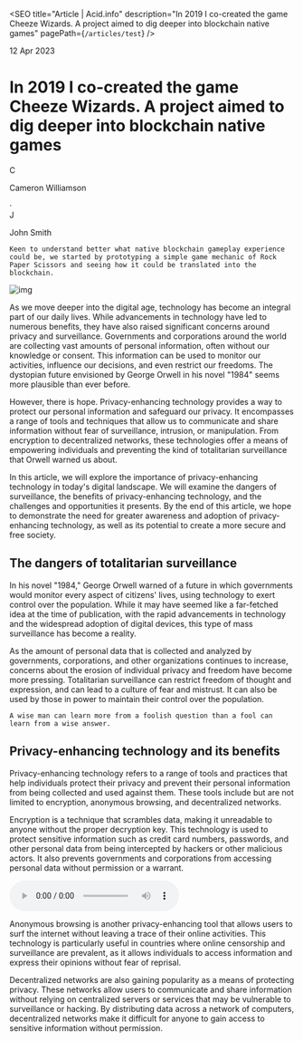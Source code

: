 
<SEO
  title="Article | Acid.info"
  description="In 2019 I co-created the game Cheeze Wizards. A project aimed to dig deeper into blockchain native games"
  pagePath={`/articles/test`}
/>

<ArticleContainer>

<p className="date">12 Apr 2023</p>

# In 2019 I co-created the game Cheeze Wizards. A project aimed to dig deeper into blockchain native games

<div className="author">
  <div className="profile">
    <div className="avatar">C</div>
    <p>Cameron Williamson</p>
  </div>
  <div>·</div>
  <div className="profile">
    <div className="avatar">J</div>
    <p>John Smith</p>
  </div>
</div>

`Keen to understand better what native blockchain gameplay experience could be, we started by prototyping a simple game mechanic of Rock Paper Scissors and seeing how it could be translated into the blockchain.`

<img src="https://source.unsplash.com/Dm-qxdynoEc/800x799" alt="img" />

As we move deeper into the digital age, technology has become an integral part of our daily lives. While advancements in technology have led to numerous benefits, they have also raised significant concerns around privacy and surveillance. Governments and corporations around the world are collecting vast amounts of personal information, often without our knowledge or consent. This information can be used to monitor our activities, influence our decisions, and even restrict our freedoms. The dystopian future envisioned by George Orwell in his novel "1984" seems more plausible than ever before.

However, there is hope. Privacy-enhancing technology provides a way to protect our personal information and safeguard our privacy. It encompasses a range of tools and techniques that allow us to communicate and share information without fear of surveillance, intrusion, or manipulation. From encryption to decentralized networks, these technologies offer a means of empowering individuals and preventing the kind of totalitarian surveillance that Orwell warned us about.

In this article, we will explore the importance of privacy-enhancing technology in today's digital landscape. We will examine the dangers of surveillance, the benefits of privacy-enhancing technology, and the challenges and opportunities it presents. By the end of this article, we hope to demonstrate the need for greater awareness and adoption of privacy-enhancing technology, as well as its potential to create a more secure and free society.

## The dangers of totalitarian surveillance

In his novel "1984," George Orwell warned of a future in which governments would monitor every aspect of citizens' lives, using technology to exert control over the population. While it may have seemed like a far-fetched idea at the time of publication, with the rapid advancements in technology and the widespread adoption of digital devices, this type of mass surveillance has become a reality.

As the amount of personal data that is collected and analyzed by governments, corporations, and other organizations continues to increase, concerns about the erosion of individual privacy and freedom have become more pressing. Totalitarian surveillance can restrict freedom of thought and expression, and can lead to a culture of fear and mistrust. It can also be used by those in power to maintain their control over the population.

```
A wise man can learn more from a foolish question than a fool can learn from a wise answer.
```

## Privacy-enhancing technology and its benefits

Privacy-enhancing technology refers to a range of tools and practices that help individuals protect their privacy and prevent their personal information from being collected and used against them. These tools include but are not limited to encryption, anonymous browsing, and decentralized networks.

Encryption is a technique that scrambles data, making it unreadable to anyone without the proper decryption key. This technology is used to protect sensitive information such as credit card numbers, passwords, and other personal data from being intercepted by hackers or other malicious actors. It also prevents governments and corporations from accessing personal data without permission or a warrant.

<audio controls>
  <source
    src="https://www.soundhelix.com/examples/mp3/SoundHelix-Song-1.mp3"
    type="audio/mpeg"
  />
  Your browser does not support the audio element.
</audio>

Anonymous browsing is another privacy-enhancing tool that allows users to surf the internet without leaving a trace of their online activities. This technology is particularly useful in countries where online censorship and surveillance are prevalent, as it allows individuals to access information and express their opinions without fear of reprisal.

Decentralized networks are also gaining popularity as a means of protecting privacy. These networks allow users to communicate and share information without relying on centralized servers or services that may be vulnerable to surveillance or hacking. By distributing data across a network of computers, decentralized networks make it difficult for anyone to gain access to sensitive information without permission.

</ArticleContainer>
